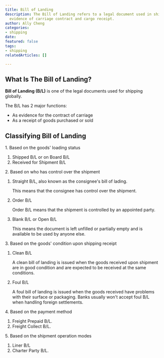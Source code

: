 ```yaml
---
title: Bill of Landing
description: The Bill of Landing refers to a legal document used in shipping as an
  evidence of carriage contract and cargo receipt.
author: Ally Cheng
categories:
- shipping
date: 
featured: false
tags:
- shipping
relatedArticles: []

---
```

## What Is The Bill of Landing?

**Bill of Landing (B/L)** is one of the legal documents used for shipping globally. 

The B/L has 2 major functions:

* As evidence for the contract of carriage
* As a receipt of goods purchased or sold

## Classifying Bill of Landing

1\. Based on the goods' loading status

1. Shipped B/L or on Board B/L
2. Received for Shipment B/L 

2\. Based on who has control over the shipment

1. Straight B/L, also known as the consignee's bill of lading. 

   This means that the consignee has control over the shipment.
2. Order B/L

   Order B/L means that the shipment is controlled by an appointed party. 
3. Blank B/L or Open B/L

   This means the document is left unfilled or partially empty and is available to be used by anyone else. 

3\. Based on the goods' condition upon shipping receipt

1. Clean B/L

   A clean bill of landing is issued when the goods received upon shipment are in good condition and are expected to be received at the same conditions. 
2. Foul B/L 

   A foul bill of landing is issued when the goods received have problems with their surface or packaging. Banks usually won't accept foul B/L when handling foreign settlements. 

4\. Based on the payment method

1. Freight Prepaid B/L. 
2. Freight Collect B/L.

5\. Based on the shipment operation modes

1. Liner B/L 
2. Charter Party B/L.